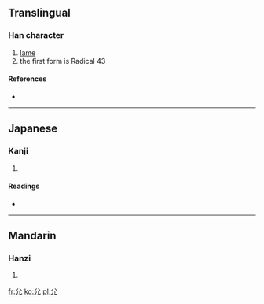 ==Translingual==
{{stroke order|type=animate}}

===Han character===
{{Han char|rn=43|rad=尢|as=00|sn=3|four=|canj=金竹山 (CHU)}}

# [[lame]]
# the first form is Radical 43

====References====
* {{Han ref|kx=0298.021|dkj=07540|dj=0593.020|hdz=10551.130|uh=5C23|ud=23587}}

----

==Japanese==

===Kanji===
{{ja-kanji|grade=|rs=尢00}}

# {{defn|Japanese|sort=尢00}}

====Readings====
* {{ja-readings|on=[[おう]] (ō)|kun=[[まげあし]] (mageashi)}}

----

==Mandarin==

===Hanzi===
{{cmn-hanzi|pin=[[méng]] ([[meng2]]), [[páng]] ([[pang2]]), [[wāng]] ([[wang1]])|wg=meng<sup>2</sup>, p'ang<sup>2</sup>, wang<sup>1</sup>}}

# {{defn|Mandarin|sort=尢00}}

[[fr:尣]]
[[ko:尣]]
[[pl:尣]]